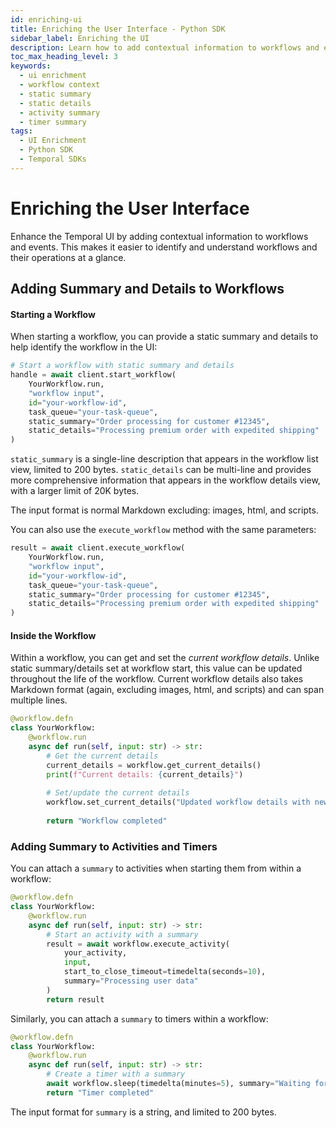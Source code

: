 ```yaml
---
id: enriching-ui
title: Enriching the User Interface - Python SDK
sidebar_label: Enriching the UI
description: Learn how to add contextual information to workflows and events in the Temporal UI using the Python SDK.
toc_max_heading_level: 3
keywords:
  - ui enrichment
  - workflow context
  - static summary
  - static details
  - activity summary
  - timer summary
tags:
  - UI Enrichment
  - Python SDK
  - Temporal SDKs
---
```


# Enriching the User Interface

Enhance the Temporal UI by adding contextual information to workflows and events. This makes it easier to identify and understand workflows and their operations at a glance.

## Adding Summary and Details to Workflows

#### Starting a Workflow

When starting a workflow, you can provide a static summary and details to help identify the workflow in the UI:

```python
# Start a workflow with static summary and details
handle = await client.start_workflow(
    YourWorkflow.run,
    "workflow input",
    id="your-workflow-id",
    task_queue="your-task-queue",
    static_summary="Order processing for customer #12345",
    static_details="Processing premium order with expedited shipping"
)
```

`static_summary` is a single-line description that appears in the workflow list view, limited to 200 bytes.
`static_details` can be multi-line and provides more comprehensive information that appears in the workflow details view, with a larger limit of 20K bytes.

The input format is normal Markdown excluding: images, html, and scripts. 

You can also use the `execute_workflow` method with the same parameters:

```python
result = await client.execute_workflow(
    YourWorkflow.run,
    "workflow input",
    id="your-workflow-id",
    task_queue="your-task-queue",
    static_summary="Order processing for customer #12345",
    static_details="Processing premium order with expedited shipping"
)
```

#### Inside the Workflow

Within a workflow, you can get and set the _current workflow details_. Unlike static summary/details set at 
workflow start, this value can be updated throughout the life of the workflow. Current workflow details 
also takes Markdown format (again, excluding images, html, and scripts) and can span multiple lines. 

```python
@workflow.defn
class YourWorkflow:
    @workflow.run
    async def run(self, input: str) -> str:
        # Get the current details
        current_details = workflow.get_current_details()
        print(f"Current details: {current_details}")
        
        # Set/update the current details
        workflow.set_current_details("Updated workflow details with new status")
        
        return "Workflow completed"
```

### Adding Summary to Activities and Timers

You can attach a `summary` to activities when starting them from within a workflow:

```python
@workflow.defn
class YourWorkflow:
    @workflow.run
    async def run(self, input: str) -> str:
        # Start an activity with a summary
        result = await workflow.execute_activity(
            your_activity,
            input,
            start_to_close_timeout=timedelta(seconds=10),
            summary="Processing user data"
        )
        return result
```

Similarly, you can attach a `summary` to timers within a workflow:

```python
@workflow.defn
class YourWorkflow:
    @workflow.run
    async def run(self, input: str) -> str:
        # Create a timer with a summary
        await workflow.sleep(timedelta(minutes=5), summary="Waiting for payment confirmation")
        return "Timer completed"
```
The input format for `summary` is a string, and limited to 200 bytes.
